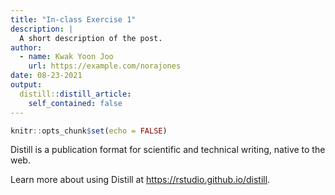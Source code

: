```yaml
---
title: "In-class Exercise 1"
description: |
  A short description of the post.
author:
  - name: Kwak Yoon Joo
    url: https://example.com/norajones
date: 08-23-2021
output:
  distill::distill_article:
    self_contained: false
---
```



```r
knitr::opts_chunk$set(echo = FALSE)
```

Distill is a publication format for scientific and technical writing, native to the web.

Learn more about using Distill at <https://rstudio.github.io/distill>.


